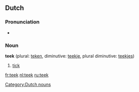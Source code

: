 ==Dutch==
===Pronunciation===
*{{audio|Nl-teek.ogg|audio}}

===Noun===
'''teek''' {{m}} (plural: [[teken]], diminutive: [[teekje]], plural diminutive: [[teekjes]])

# [[tick]]

[[Category:Dutch nouns]]

[[fr:teek]]
[[nl:teek]]
[[ru:teek]]